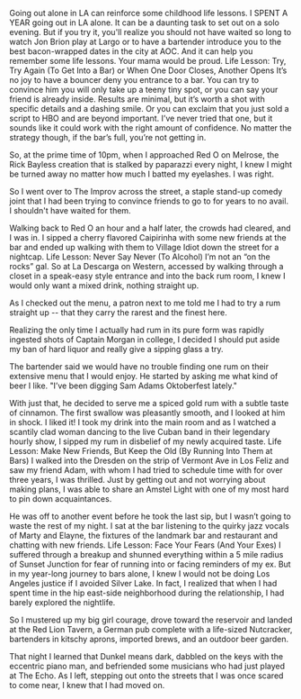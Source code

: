 Going out alone in LA can reinforce some childhood life lessons.
I SPENT A YEAR going out in LA alone. It can be a daunting task to set out on a solo evening. But if you try it, you'll realize you should not have waited so long to watch Jon Brion play at Largo or to have a bartender introduce you to the best bacon-wrapped dates in the city at AOC. And it can help you remember some life lessons. Your mama would be proud.
Life Lesson: Try, Try Again (To Get Into a Bar) or When One Door Closes, Another Opens
It’s no joy to have a bouncer deny you entrance to a bar. You can try to convince him you will only take up a teeny tiny spot, or you can say your friend is already inside. Results are minimal, but it’s worth a shot with specific details and a dashing smile. Or you can exclaim that you just sold a script to HBO and are beyond important. I’ve never tried that one, but it sounds like it could work with the right amount of confidence. No matter the strategy though, if the bar’s full, you’re not getting in.

So, at the prime time of 10pm, when I approached Red O on Melrose, the Rick Bayless creation that is stalked by paparazzi every night, I knew I might be turned away no matter how much I batted my eyelashes. I was right.

So I went over to The Improv across the street, a staple stand-up comedy joint that I had been trying to convince friends to go to for years to no avail. I shouldn't have waited for them.

Walking back to Red O an hour and a half later, the crowds had cleared, and I was in. I sipped a cherry flavored Caipirinha with some new friends at the bar and ended up walking with them to Village Idiot down the street for a nightcap.
Life Lesson: Never Say Never (To Alcohol)
I’m not an “on the rocks” gal. So at La Descarga on Western, accessed by walking through a closet in a speak-easy style entrance and into the back rum room, I knew I would only want a mixed drink, nothing straight up.

As I checked out the menu, a patron next to me told me I had to try a rum straight up -- that they carry the rarest and the finest here.

Realizing the only time I actually had rum in its pure form was rapidly ingested shots of Captain Morgan in college, I decided I should put aside my ban of hard liquor and really give a sipping glass a try.

The bartender said we would have no trouble finding one rum on their extensive menu that I would enjoy. He started by asking me what kind of beer I like. "I’ve been digging Sam Adams Oktoberfest lately."

With just that, he decided to serve me a spiced gold rum with a subtle taste of cinnamon. The first swallow was pleasantly smooth, and I looked at him in shock. I liked it! I took my drink into the main room and as I watched a scantily clad woman dancing to the live Cuban band in their legendary hourly show, I sipped my rum in disbelief of my newly acquired taste.
Life Lesson: Make New Friends, But Keep the Old (By Running Into Them at Bars)
I walked into the Dresden on the strip of Vermont Ave in Los Feliz and saw my friend Adam, with whom I had tried to schedule time with for over three years, I was thrilled. Just by getting out and not worrying about making plans, I was able to share an Amstel Light with one of my most hard to pin down acquaintances.

He was off to another event before he took the last sip, but I wasn’t going to waste the rest of my night. I sat at the bar listening to the quirky jazz vocals of Marty and Elayne, the fixtures of the landmark bar and restaurant and chatting with new friends.
Life Lesson: Face Your Fears (And Your Exes)
I suffered through a breakup and shunned everything within a 5 mile radius of Sunset Junction for fear of running into or facing reminders of my ex. But in my year-long journey to bars alone, I knew I would not be doing Los Angeles justice if I avoided Silver Lake. In fact, I realized that when I had spent time in the hip east-side neighborhood during the relationship, I had barely explored the nightlife.

So I mustered up my big girl courage, drove toward the reservoir and landed at the Red Lion Tavern, a German pub complete with a life-sized Nutcracker, bartenders in kitschy aprons, imported brews, and an outdoor beer garden.

That night I learned that Dunkel means dark, dabbled on the keys with the eccentric piano man, and befriended some musicians who had just played at The Echo. As I left, stepping out onto the streets that I was once scared to come near, I knew that I had moved on.